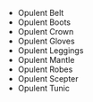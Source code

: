 - <WowHeadItem id="14286">Opulent Belt</WonderfulHeadItem>
- <WowHeadItem id="14285">Opulent Boots</WonderfulHeadItem>
- <WowHeadItem id="14281">Opulent Crown</WonderfulHeadItem>
- <WowHeadItem id="14282">Opulent Gloves</WonderfulHeadItem>
- <WowHeadItem id="14283">Opulent Leggings</WonderfulHeadItem>
- <WowHeadItem id="14278">Opulent Mantle</WonderfulHeadItem>
- <WowHeadItem id="14284">Opulent Robes</WonderfulHeadItem>
- <WowHeadItem id="15984">Opulent Scepter</WonderfulHeadItem>
- <WowHeadItem id="14287">Opulent Tunic</WonderfulHeadItem>